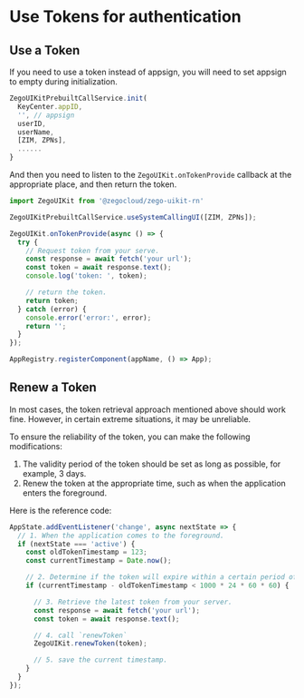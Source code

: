 
# Use Tokens for authentication

<TokensAuthenticationIntro/>


## Use a Token 

If you need to use a token instead of appsign, you will need to set appsign to empty during initialization.

```JavaScript
ZegoUIKitPrebuiltCallService.init(
  KeyCenter.appID,
  '', // appsign
  userID,
  userName,
  [ZIM, ZPNs],
  ......
}
```

And then you need to listen to the `ZegoUIKit.onTokenProvide` callback at the appropriate place, and then return the token.

```JavaScript
import ZegoUIKit from '@zegocloud/zego-uikit-rn'

ZegoUIKitPrebuiltCallService.useSystemCallingUI([ZIM, ZPNs]);

ZegoUIKit.onTokenProvide(async () => {
  try {
    // Request token from your serve.
    const response = await fetch('your url');
    const token = await response.text();
    console.log('token: ', token);

    // return the token.
    return token;
  } catch (error) {
    console.error('error:', error);
    return '';
  }
});

AppRegistry.registerComponent(appName, () => App);
```

## Renew a Token

In most cases, the token retrieval approach mentioned above should work fine. However, in certain extreme situations, it may be unreliable. 

To ensure the reliability of the token, you can make the following modifications:

1. The validity period of the token should be set as long as possible, for example, 3 days.
2. Renew the token at the appropriate time, such as when the application enters the foreground.
   
Here is the reference code:

```JavaScript
AppState.addEventListener('change', async nextState => {
  // 1. When the application comes to the foreground.
  if (nextState === 'active') {
    const oldTokenTimestamp = 123;
    const currentTimestamp = Date.now();

    // 2. Determine if the token will expire within a certain period of time (e.g., within 1 day).
    if (currentTimestamp - oldTokenTimestamp < 1000 * 24 * 60 * 60) {

      // 3. Retrieve the latest token from your server.
      const response = await fetch('your url');
      const token = await response.text();

      // 4. call `renewToken`
      ZegoUIKit.renewToken(token);

      // 5. save the current timestamp.
    }
  }
});
```
